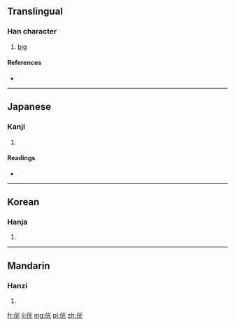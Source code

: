 ==Translingual==

===Han character===
{{Han char|rn=9|rad=人|as=06|sn=8|four=|canj=人火一山 (OFMU)}}

# [[big]]

====References====
* {{Han ref|kx=0101.230|dkj=00586|dj=0215.040|hdz=10147.090|uh=4F8A|ud=20362}}

----

==Japanese==

===Kanji===
{{ja-kanji|grade=|rs=人06}}

# {{defn|lang=ja|sort=人06}}

====Readings====
* {{ja-readings|on=[[こう]] (kō)|kun=[[さかん]] (sakan)}}

----

==Korean==

===Hanja===
{{ko-hanja|hangeul=광|rv=gwang|mr=kwang}}

# {{defn|lang=ko|sort=人06}}

----

==Mandarin==

===Hanzi===
{{cmn-hanzi|pin=[[guāng]] ([[guang1]]), [[měi]] ([[mei3]])|wg=kuang<sup>1</sup>, mei<sup>3</sup>}}

# {{defn|lang=cmn|sort=人06}}

[[fr:侊]]
[[li:侊]]
[[mg:侊]]
[[pl:侊]]
[[zh:侊]]